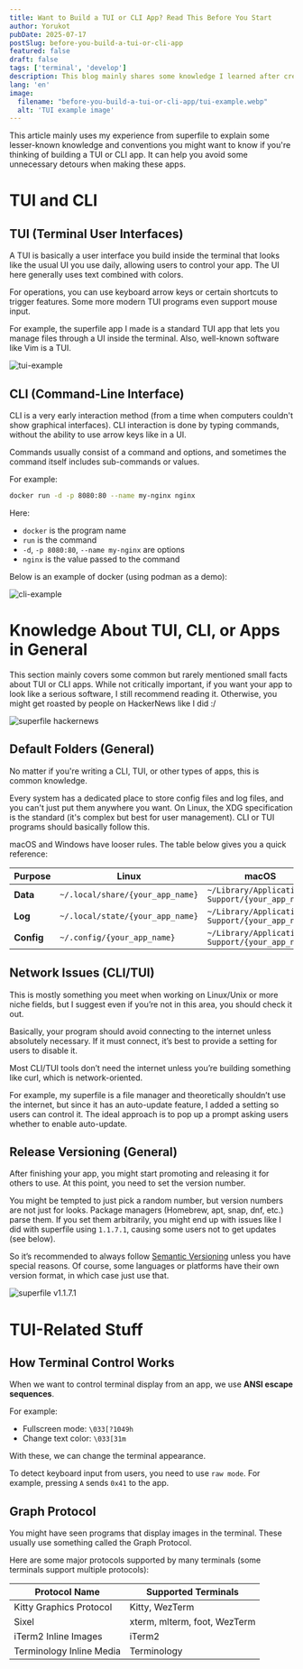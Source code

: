 ```yaml
---
title: Want to Build a TUI or CLI App? Read This Before You Start
author: Yorukot
pubDate: 2025-07-17
postSlug: before-you-build-a-tui-or-cli-app
featured: false
draft: false
tags: ['terminal', 'develop']
description: This blog mainly shares some knowledge I learned after creating superfile, which you might need to know if you want to build a TUI or CLI tool.
lang: 'en'
image:
  filename: "before-you-build-a-tui-or-cli-app/tui-example.webp"
  alt: 'TUI example image'
---
```


This article mainly uses my experience from superfile to explain some lesser-known knowledge and conventions you might want to know if you're thinking of building a TUI or CLI app. It can help you avoid some unnecessary detours when making these apps.

# TUI and CLI

## TUI (Terminal User Interfaces)

A TUI is basically a user interface you build inside the terminal that looks like the usual UI you use daily, allowing users to control your app. The UI here generally uses text combined with colors.

For operations, you can use keyboard arrow keys or certain shortcuts to trigger features. Some more modern TUI programs even support mouse input.

For example, the superfile app I made is a standard TUI app that lets you manage files through a UI inside the terminal. Also, well-known software like Vim is a TUI.

![tui-example](../../../assets/blog/before-you-build-a-tui-or-cli-app/tui-example.webp)

## CLI (Command-Line Interface)

CLI is a very early interaction method (from a time when computers couldn't show graphical interfaces). CLI interaction is done by typing commands, without the ability to use arrow keys like in a UI.

Commands usually consist of a command and options, and sometimes the command itself includes sub-commands or values.

For example:
```bash
docker run -d -p 8080:80 --name my-nginx nginx
````

Here:

* `docker` is the program name
* `run` is the command
* `-d`, `-p 8080:80`, `--name my-nginx` are options
* `nginx` is the value passed to the command

Below is an example of docker (using podman as a demo):

![cli-example](../../../assets/blog/before-you-build-a-tui-or-cli-app/docker-example.png)

# Knowledge About TUI, CLI, or Apps in General

This section mainly covers some common but rarely mentioned small facts about TUI or CLI apps. While not critically important, if you want your app to look like a serious software, I still recommend reading it. Otherwise, you might get roasted by people on HackerNews like I did :/

![superfile hackernews](../../../assets/blog/before-you-build-a-tui-or-cli-app/superfile-hackernews.png)

## Default Folders (General)

No matter if you're writing a CLI, TUI, or other types of apps, this is common knowledge.

Every system has a dedicated place to store config files and log files, and you can't just put them anywhere you want. On Linux, the XDG specification is the standard (it's complex but best for user management). CLI or TUI programs should basically follow this.

macOS and Windows have looser rules. The table below gives you a quick reference:

| Purpose    | Linux                            | macOS                                           | Windows                          |
| ---------- | -------------------------------- | ----------------------------------------------- | -------------------------------- |
| **Data**   | `~/.local/share/{your_app_name}` | `~/Library/Application Support/{your_app_name}` | `%LOCALAPPDATA%\{your_app_name}` |
| **Log**    | `~/.local/state/{your_app_name}` | `~/Library/Application Support/{your_app_name}` | `%LOCALAPPDATA%\{your_app_name}` |
| **Config** | `~/.config/{your_app_name}`      | `~/Library/Application Support/{your_app_name}` | `%LOCALAPPDATA%\{your_app_name}` |

## Network Issues (CLI/TUI)

This is mostly something you meet when working on Linux/Unix or more niche fields, but I suggest even if you’re not in this area, you should check it out.

Basically, your program should avoid connecting to the internet unless absolutely necessary. If it must connect, it’s best to provide a setting for users to disable it.

Most CLI/TUI tools don’t need the internet unless you’re building something like curl, which is network-oriented.

For example, my superfile is a file manager and theoretically shouldn’t use the internet, but since it has an auto-update feature, I added a setting so users can control it. The ideal approach is to pop up a prompt asking users whether to enable auto-update.

## Release Versioning (General)

After finishing your app, you might start promoting and releasing it for others to use. At this point, you need to set the version number.

You might be tempted to just pick a random number, but version numbers are not just for looks. Package managers (Homebrew, apt, snap, dnf, etc.) parse them. If you set them arbitrarily, you might end up with issues like I did with superfile using `1.1.7.1`, causing some users not to get updates (see below).

So it’s recommended to always follow [Semantic Versioning](https://semver.org) unless you have special reasons. Of course, some languages or platforms have their own version format, in which case just use that.

![superfile v1.1.7.1](../../../assets/blog/before-you-build-a-tui-or-cli-app/superfile-v1.1.7.1.png)

# TUI-Related Stuff

## How Terminal Control Works

When we want to control terminal display from an app, we use **ANSI escape sequences**.

For example:

* Fullscreen mode: `\033[?1049h`
* Change text color: `\033[31m`

With these, we can change the terminal appearance.

To detect keyboard input from users, you need to use `raw mode`. For example, pressing `A` sends `0x41` to the app.

## Graph Protocol

You might have seen programs that display images in the terminal. These usually use something called the Graph Protocol.

Here are some major protocols supported by many terminals (some terminals support multiple protocols):

| Protocol Name            | Supported Terminals          |
| ------------------------ | ---------------------------- |
| Kitty Graphics Protocol  | Kitty, WezTerm               |
| Sixel                    | xterm, mlterm, foot, WezTerm |
| iTerm2 Inline Images     | iTerm2                       |
| Terminology Inline Media | Terminology                  |
